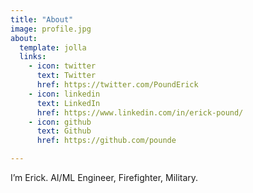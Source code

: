 ```yaml
---
title: "About"
image: profile.jpg
about:
  template: jolla
  links:
    - icon: twitter
      text: Twitter
      href: https://twitter.com/PoundErick
    - icon: linkedin
      text: LinkedIn
      href: https://www.linkedin.com/in/erick-pound/
    - icon: github
      text: Github
      href: https://github.com/pounde

---
```


I'm Erick. AI/ML Engineer, Firefighter, Military.
